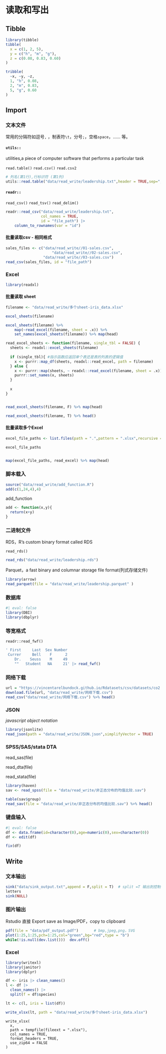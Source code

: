 # 读取和写出

## Tibble

```r
library(tibble)
tibble(
  x = c(1, 2, 5), 
  y = c("h", "m", "g"),
  z = c(0.08, 0.83, 0.60)
)

tribble(
  ~x, ~y, ~z,
  1, "h", 0.08,
  2, "m", 0.83,
  5, "g", 0.60
)
```

## Import

### 文本文件

常用的分隔符如逗号`,` ，制表符`\t`，分号`;`，空格`space`，...... 等。

#### `utils::`

utilities,a piece of computer software that performs a particular task

`read.table()` `read.csv()` `read.csv2`

```r
# 列名(第1行),行标识符 (第1列)
utils::read.table("data/read_write/leadership.txt",header = TRUE,sep=",",row.names = 1)
```

#### `readr::`

`read_csv()` `read_tsv()` `read_delim()`

```r
readr::read_csv("data/read_write/leadership.txt",
                col_names = TRUE,
                id = "file_path") |>
    column_to_rownames(var = "id")
```

#### 批量读取csv - 相同格式

```r
sales_files <- c("data/read_write//01-sales.csv",
                     "data/read_write//02-sales.csv",
                 "data/read_write//03-sales.csv")
read_csv(sales_files, id = "file_path")
```

### Excel

```r
library(readxl)
```

#### 批量读取 sheet

```r

filename <- "data/read_write/多个sheet-iris_data.xlsx"

excel_sheets(filename)

excel_sheets(filename) %>% 
    map(~read_excel(filename, sheet = .x)) %>% 
    set_names(excel_sheets(filename)) %>% map(head)

```

```r
read_excel_sheets <- function(filename, single_tbl = FALSE) {
  sheets <- readxl::excel_sheets(filename)
  
  if (single_tbl){ #指示函数应返回单个表还是表的列表的逻辑值
    x <- purrr::map_df(sheets, readxl::read_excel, path = filename)
  } else {
    x <- purrr::map(sheets, ~ readxl::read_excel(filename, sheet = .x))
    purrr::set_names(x, sheets)
  }
  
  x
}


read_excel_sheets(filename, F) %>% map(head)

read_excel_sheets(filename, T) %>% head()
```

#### 批量读取多个Excel

```r

excel_file_paths <- list.files(path = ".",pattern = ".xlsx",recursive = T)

excel_file_paths


map(excel_file_paths, read_excel) %>% map(head)
```

### 脚本载入

```r
source("data/read_write/add_function.R")
add(c(1,24,4),4)
```

::: callout-note
add_function

```r
add <- function(x,y){
  return(x+y)
}
```
:::

### 二进制文件

RDS，R's custom binary format called RDS

`read_rds()`

```r
read_rds("data/read_write/leadership.rds")
```

Parquet，a fast binary and columnar storage file format(列式存储文件)

```r
library(arrow)
read_parquet(file = "data/read_write/leadership.parquet" )
```

### 数据库

```r
#| eval: false
library(DBI)
library(dbplyr)
```

### 等宽格式

`readr::read_fwf()`

```r
' First     Last  Sex Number
 Currer     Bell    F      2
    Dr.    Seuss    M     49
    ""   Student   NA     21' |> read_fwf()

```

### 网络下载

```r
url = "https://vincentarelbundock.github.io/Rdatasets/csv/datasets/co2.csv"
download.file(url, "data/read_write/网络下载.csv")
read_csv("data/read_write/网络下载.csv") %>% head()
```

### JSON

*javascript object notation*

```r
library(jsonlite)
read_json(path = "data/read_write/JSON.json",simplifyVector = TRUE)
```

### SPSS/SAS/stata DTA

read_sas(file)

read_dta(file)

read_stata(file)

```r
library(haven)
sav <- read_spss(file = "data/read_write/非正态分布的均值比较.sav")

table(sav$group)
read_sav(file = "data/read_write/非正态分布的均值比较.sav") %>% head()

```

### 键盘输入

```r
#| eval: false
df <- data.frame(id=character(0),age=numeric(0),sex=character(0))
df <- edit(df)

fix(df)
```

## Write

### 文本输出

```r
sink("data/sink_output.txt",append = F,split = T)  # split =T 输出到控制台和文件
letters
sink(NULL)
```

### 图片输出

Rstudio 直接 Export save as Image/PDF，copy to clipboard

```r
pdf(file = "data/pdf_output.pdf")       # bmp,jpeg,png，SVG
plot(1:25,1:25,pch=1:25,col="green",bg="red",type = "b")
while(!is.null(dev.list()))  dev.off() 
```

### Excel

```r
library(writexl)
library(janitor)
library(dplyr)

df <- iris |> clean_names()
l <- df |>
  clean_names() |>
  split(f = df$species)

lt <- c(l, iris = list(df))

write_xlsx(lt, path = "data/read_write/多个sheet-iris_data.xlsx")
```

```         
write_xlsx(
  x,
  path = tempfile(fileext = ".xlsx"),
  col_names = TRUE,
  format_headers = TRUE,
  use_zip64 = FALSE
)
```
